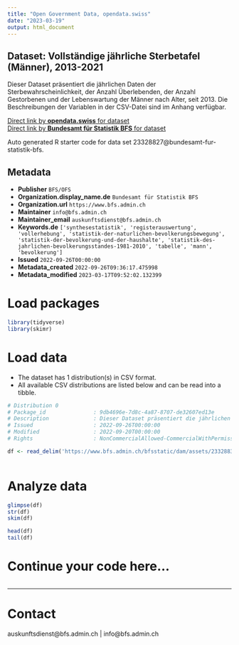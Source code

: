 ```yaml
---
title: "Open Government Data, opendata.swiss"
date: "2023-03-19"
output: html_document
---
```


## Dataset: Vollständige jährliche Sterbetafel (Männer), 2013-2021

Dieser Dataset präsentiert die jährlichen Daten der Sterbewahrscheinlichkeit, der Anzahl Überlebenden, der Anzahl Gestorbenen und der Lebenswartung der Männer nach Alter, seit 2013. Die Beschreibungen der Variablen in der CSV-Datei sind im Anhang verfügbar.

[Direct link by **opendata.swiss** for dataset](https://opendata.swiss/de/dataset/vollstandige-jahrliche-sterbetafel-manner-2013-2021)<br>
[Direct link by **Bundesamt für Statistik BFS** for dataset](https://www.bfs.admin.ch/asset/de/ts-x-01.04.02.02.04)

Auto generated R starter code for data set 23328827@bundesamt-fur-statistik-bfs.

## Metadata

- **Publisher** `BFS/OFS`
- **Organization.display_name.de** `Bundesamt für Statistik BFS`
- **Organization.url** `https://www.bfs.admin.ch`
- **Maintainer** `info@bfs.admin.ch`
- **Maintainer_email** `auskunftsdienst@bfs.admin.ch`
- **Keywords.de** `['synthesestatistik', 'registerauswertung', 'vollerhebung', 'statistik-der-naturlichen-bevolkerungsbewegung', 'statistik-der-bevolkerung-und-der-haushalte', 'statistik-des-jahrlichen-bevolkerungsstandes-1981-2010', 'tabelle', 'mann', 'bevolkerung']`
- **Issued** `2022-09-26T00:00:00`
- **Metadata_created** `2022-09-26T09:36:17.475998`
- **Metadata_modified** `2023-03-17T09:52:02.132399`


# Load packages

```r

library(tidyverse)
library(skimr)

```

# Load data

-   The dataset has 1 distribution(s) in CSV format.
-   All available CSV distributions are listed below and can be read into a tibble.

```r

# Distribution 0
# Package_id               : 9db4696e-7d8c-4a87-8707-de32607ed13e
# Description              : Dieser Dataset präsentiert die jährlichen Daten der Sterbewahrscheinlichkeit, der Anzahl Überlebenden, der Anzahl Gestorbenen und der Lebenswartung der Männer nach Alter, seit 2013. Die Beschreibungen der Variablen in der CSV-Datei sind im Anhang verfügbar.
# Issued                   : 2022-09-26T00:00:00
# Modified                 : 2022-09-20T00:00:00
# Rights                   : NonCommercialAllowed-CommercialWithPermission-ReferenceRequired

df <- read_delim('https://www.bfs.admin.ch/bfsstatic/dam/assets/23328833/master')



```

# Analyze data

```r

glimpse(df)
str(df)
skim(df)

head(df)
tail(df)

```

# Continue your code here...

```r

```

------------------------------------------------------------------------

# Contact

auskunftsdienst@bfs.admin.ch | info@bfs.admin.ch
